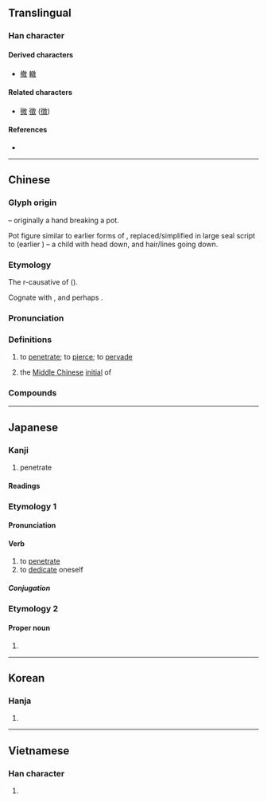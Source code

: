 {{also|彻}}
{{character info}}
==Translingual==

===Han character===
{{Han char|rn=60|rad=彳|as=11|asmjk+=12|sn=14|snmjk+=15|four=28240|canj=HOYBK|ids=⿲彳育攵}}

====Derived characters====
* [[撤]] [[轍]]

====Related characters====
* [[微]] [[徵]] ([[徴]]) <!-- Other 彳 + X + 攵 -->

====References====
* {{Han ref|kx=0371.100|dkj=10245|dj=0698.060|hdz=20844.070|uh=5FB9|ud=24505|bh=B9FD|bd=47613}}

----

==Chinese==
{{zh-forms|s=彻}}

===Glyph origin===
{{Han etym}}
{{Han compound|彳|育|攵|liushu=p|t3=hand}} – originally a hand breaking a pot.

Pot figure similar to earlier forms of {{zh-l|*鬲}}, replaced/simplified in large seal script to {{zh-l|*育}} (earlier {{zh-l|*㐬}}) – a child with head down, and hair/lines going down.

===Etymology===
The r-causative of {{och-l|逝}} ({{zh-ref|Schuessler, 2007}}).

Cognate with {{och-l|撤|to take away}}, {{och-l|滯|to discard; to leave over; to accumulate}} and perhaps {{och-l|適|id=1|to go}}.

===Pronunciation===
{{zh-pron
|m=chè
|c=cit3
|h=pfs=chha̍t
|j=cah4
|mn=thiat/theh
|mn_note=thiat - literary; theh - vernacular
|mn-t=tiêg4/tiag4
|mn-t_note=tiêg4 - Chaozhou; tiag4 - Shantou
|mc=y
|oc=y
|ma=
|cat=v,a
}}

===Definitions===
{{zh-hanzi}}

# to [[penetrate]]; to [[pierce]]; to [[pervade]]
# {{zh-div|母}} {{lb|zh|Chinese linguistics}} the [[Middle Chinese]] [[initial]] of {{ltc-l|徹|id=2}}

===Compounds===
{{zh-der|不徹頭|侵徹力|劉徹|大徹大悟|徹上徹下|徹侯|徹夜|徹悟|徹懸|徹查|徹耳|徹裡徹外|徹頭徹尾|徹饌|徹首徹尾|徹骨|明徹|曼徹斯特|有司徹|洞徹|漫天徹地|為人為徹|痛徹心腑|痛楚徹骨|聲徹雲霄|說徹|謊徹梢虛|貫徹|貫徹始終|通天徹地|通徹|連更徹夜|響徹雲漢|響徹雲際|響徹雲霄|徹底}}

----

==Japanese==

===Kanji===
{{ja-kanji|grade=c|rs=彳12}}

# penetrate

====Readings====
{{ja-readings
|goon=てち
|kanon=てつ
|kun=とお-る
}}

===Etymology 1===
{{ja-kanjitab|yomi=kanon|てつ|k1=てっ}}

====Pronunciation====
{{ja-pron|yomi=kanon|てっ}}

====Verb====
{{ja-verb-suru|てっ}}

# to [[penetrate]]
# to [[dedicate]] oneself

=====Conjugation=====
{{ja-suru|てっ}}

===Etymology 2===

====Proper noun====
{{ja-pos|proper|あきら|とおる}}

# {{given name|ja|male|sort=あきら}}

----

==Korean==

===Hanja===
{{ko-hanja|철}}

# {{rfdef|ko|sort=彳12}}

----

==Vietnamese==

===Han character===
{{vi-readings|readings=triệt,trẹt,trê,trệt,trịt,trít,xẹt|rs=彳12}}

# {{rfdef|vi|sort=彳12}}